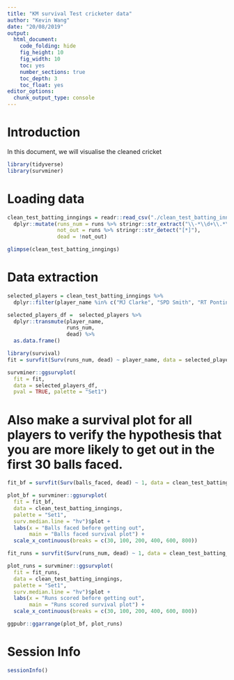 ```yaml
---
title: "KM survival Test cricketer data"
author: "Kevin Wang"
date: "20/08/2019"
output:
  html_document:
    code_folding: hide
    fig_height: 10
    fig_width: 10
    toc: yes
    number_sections: true
    toc_depth: 3
    toc_float: yes
editor_options: 
  chunk_output_type: console
---
```


# Introduction

In this document, we will visualise the cleaned cricket

```r
library(tidyverse)
library(survminer)
```


# Loading data
```r
clean_test_batting_inngings = readr::read_csv("./clean_test_batting_inngings.csv") %>% 
  dplyr::mutate(runs_num = runs %>% stringr::str_extract("\\-*\\d+\\.*\\d*") %>% as.integer(),
                not_out = runs %>% stringr::str_detect("[*]"),
                dead = !not_out)

glimpse(clean_test_batting_inngings)
```

# Data extraction
```r
selected_players = clean_test_batting_inngings %>% 
  dplyr::filter(player_name %in% c("MJ Clarke", "SPD Smith", "RT Ponting", "SR Waugh"))

selected_players_df =  selected_players %>% 
  dplyr::transmute(player_name, 
                   runs_num, 
                   dead) %>% 
  as.data.frame()

library(survival)
fit = survfit(Surv(runs_num, dead) ~ player_name, data = selected_players_df)

survminer::ggsurvplot(
  fit = fit, 
  data = selected_players_df, 
  pval = TRUE, palette = "Set1")
```


# Also make a survival plot for all players to verify the hypothesis that you are more likely to get out in the first 30 balls faced. 

```r
fit_bf = survfit(Surv(balls_faced, dead) ~ 1, data = clean_test_batting_inngings)

plot_bf = survminer::ggsurvplot(
  fit = fit_bf,
  data = clean_test_batting_inngings,
  palette = "Set1",
  surv.median.line = "hv")$plot + 
  labs(x = "Balls faced before getting out",
       main = "Balls faced survival plot") +
  scale_x_continuous(breaks = c(30, 100, 200, 400, 600, 800))
```



```r
fit_runs = survfit(Surv(runs_num, dead) ~ 1, data = clean_test_batting_inngings)

plot_runs = survminer::ggsurvplot(
  fit = fit_runs,
  data = clean_test_batting_inngings,
  palette = "Set1",
  surv.median.line = "hv")$plot +
  labs(x = "Runs scored before getting out",
       main = "Runs scored survival plot") +
  scale_x_continuous(breaks = c(30, 100, 200, 400, 600, 800))

ggpubr::ggarrange(plot_bf, plot_runs)
```




# Session Info
```r
sessionInfo()
```

